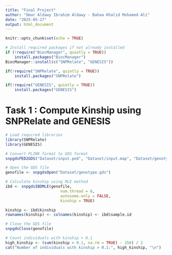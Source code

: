 ```yaml
---
title: "Final Project"
author: "Omar Aldawy Ibrahim Aldawy - Bahaa Khalid Mohamed Ali"
date: "2025-05-17"
output: html_document
---
```


```r
knitr::opts_chunk$set(echo = TRUE)
```

```r
# Install required packages if not already installed
if (!require("BiocManager", quietly = TRUE))
    install.packages("BiocManager")
BiocManager::install(c("SNPRelate", "GENESIS"))

if(!require("SNPRelate", quietly = TRUE))
    install.packages("SNPRelate")

if(!require("GENESIS", quietly = TRUE))
    install.packages("GENESIS")
```

# Task 1 : Compute Kinship using SNPRelate and GENESIS

```r
# Load required libraries
library(SNPRelate)
library(GENESIS)

# Convert PLINK format to GDS format
snpgdsPED2GDS("Dataset/input.ped", "Dataset/input.map", "Dataset/genotype.gds")

# Open the GDS file
genofile <- snpgdsOpen("Dataset/genotype.gds")

# Calculate kinship using MLE method
ibd <- snpgdsIBDMLE(genofile, 
                        num.thread = 6,  
                        autosome.only = FALSE,
                        kinship = TRUE)  

kinship <- ibd$kinship
rownames(kinship) <- colnames(kinship) <- ibd$sample.id

# Close the GDS file
snpgdsClose(genofile)

# Count individuals with kinship > 0.1
high_kinship <- (sum(kinship > 0.1, na.rm = TRUE) - 156) / 2  
cat("Number of individuals with kinship > 0.1:", high_kinship, "\n")
```